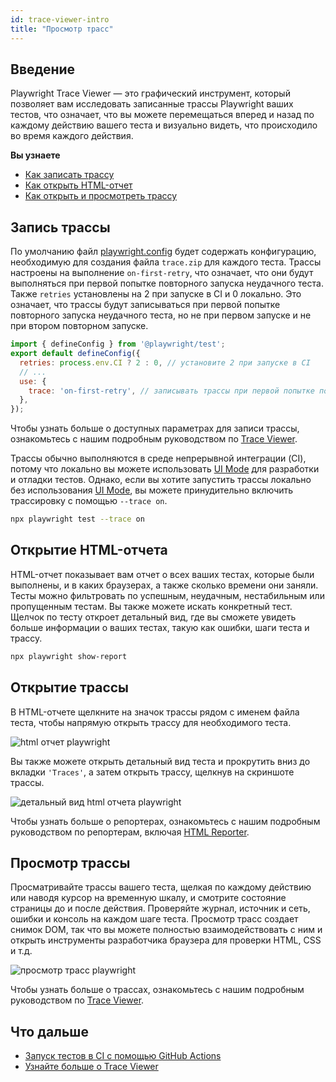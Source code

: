 ```yaml
---
id: trace-viewer-intro
title: "Просмотр трасс"
---
```



## Введение

Playwright Trace Viewer — это графический инструмент, который позволяет вам исследовать записанные трассы Playwright ваших тестов, что означает, что вы можете перемещаться вперед и назад по каждому действию вашего теста и визуально видеть, что происходило во время каждого действия.

**Вы узнаете**
- [Как записать трассу](/trace-viewer-intro.mdx#recording-a-trace)
- [Как открыть HTML-отчет](/trace-viewer-intro.mdx#opening-the-html-report)
- [Как открыть и просмотреть трассу](/trace-viewer-intro.mdx#opening-the-trace)

<LiteYouTube id="yP6AnTxC34s" title="Просмотр трасс Playwright" />

## Запись трассы

По умолчанию файл [playwright.config](./trace-viewer.mdx#tracing-on-ci) будет содержать конфигурацию, необходимую для создания файла `trace.zip` для каждого теста. Трассы настроены на выполнение `on-first-retry`, что означает, что они будут выполняться при первой попытке повторного запуска неудачного теста. Также `retries` установлены на 2 при запуске в CI и 0 локально. Это означает, что трассы будут записываться при первой попытке повторного запуска неудачного теста, но не при первом запуске и не при втором повторном запуске.

```js title="playwright.config.ts"
import { defineConfig } from '@playwright/test';
export default defineConfig({
  retries: process.env.CI ? 2 : 0, // установите 2 при запуске в CI
  // ...
  use: {
    trace: 'on-first-retry', // записывать трассы при первой попытке повторного запуска каждого теста
  },
});
```

Чтобы узнать больше о доступных параметрах для записи трассы, ознакомьтесь с нашим подробным руководством по [Trace Viewer](/trace-viewer.mdx).

Трассы обычно выполняются в среде непрерывной интеграции (CI), потому что локально вы можете использовать [UI Mode](/test-ui-mode.mdx) для разработки и отладки тестов. Однако, если вы хотите запустить трассы локально без использования [UI Mode](/test-ui-mode.mdx), вы можете принудительно включить трассировку с помощью `--trace on`.

```bash
npx playwright test --trace on
```

## Открытие HTML-отчета

HTML-отчет показывает вам отчет о всех ваших тестах, которые были выполнены, и в каких браузерах, а также сколько времени они заняли. Тесты можно фильтровать по успешным, неудачным, нестабильным или пропущенным тестам. Вы также можете искать конкретный тест. Щелчок по тесту откроет детальный вид, где вы сможете увидеть больше информации о ваших тестах, такую как ошибки, шаги теста и трассу.

```bash
npx playwright show-report
```

## Открытие трассы

В HTML-отчете щелкните на значок трассы рядом с именем файла теста, чтобы напрямую открыть трассу для необходимого теста.

![html отчет playwright](https://github.com/microsoft/playwright/assets/13063165/a3da1fb5-6619-4c03-98aa-adf65c376525)

Вы также можете открыть детальный вид теста и прокрутить вниз до вкладки `'Traces'`, а затем открыть трассу, щелкнув на скриншоте трассы.

![детальный вид html отчета playwright](https://github.com/microsoft/playwright/assets/13063165/2b583d6f-5241-4ecf-83a8-650072d4a201)

Чтобы узнать больше о репортерах, ознакомьтесь с нашим подробным руководством по репортерам, включая [HTML Reporter](/test-reporters.mdx#html-reporter).

## Просмотр трассы

Просматривайте трассы вашего теста, щелкая по каждому действию или наводя курсор на временную шкалу, и смотрите состояние страницы до и после действия. Проверяйте журнал, источник и сеть, ошибки и консоль на каждом шаге теста. Просмотр трасс создает снимок DOM, так что вы можете полностью взаимодействовать с ним и открыть инструменты разработчика браузера для проверки HTML, CSS и т.д.

![просмотр трасс playwright](https://github.com/microsoft/playwright/assets/13063165/10fe3585-8401-4051-b1c2-b2e92ac4c274)

Чтобы узнать больше о трассах, ознакомьтесь с нашим подробным руководством по [Trace Viewer](/trace-viewer.mdx).

## Что дальше
- [Запуск тестов в CI с помощью GitHub Actions](/ci-intro.mdx)
- [Узнайте больше о Trace Viewer](/trace-viewer.mdx)


[Accessibility]: /api/class-accessibility.mdx "Accessibility"
[Android]: /api/class-android.mdx "Android"
[AndroidDevice]: /api/class-androiddevice.mdx "AndroidDevice"
[AndroidInput]: /api/class-androidinput.mdx "AndroidInput"
[AndroidSocket]: /api/class-androidsocket.mdx "AndroidSocket"
[AndroidWebView]: /api/class-androidwebview.mdx "AndroidWebView"
[APIRequest]: /api/class-apirequest.mdx "APIRequest"
[APIRequestContext]: /api/class-apirequestcontext.mdx "APIRequestContext"
[APIResponse]: /api/class-apiresponse.mdx "APIResponse"
[APIResponseAssertions]: /api/class-apiresponseassertions.mdx "APIResponseAssertions"
[Browser]: /api/class-browser.mdx "Browser"
[BrowserContext]: /api/class-browsercontext.mdx "BrowserContext"
[BrowserServer]: /api/class-browserserver.mdx "BrowserServer"
[BrowserType]: /api/class-browsertype.mdx "BrowserType"
[CDPSession]: /api/class-cdpsession.mdx "CDPSession"
[Clock]: /api/class-clock.mdx "Clock"
[ConsoleMessage]: /api/class-consolemessage.mdx "ConsoleMessage"
[Coverage]: /api/class-coverage.mdx "Coverage"
[Dialog]: /api/class-dialog.mdx "Dialog"
[Download]: /api/class-download.mdx "Download"
[Electron]: /api/class-electron.mdx "Electron"
[ElectronApplication]: /api/class-electronapplication.mdx "ElectronApplication"
[ElementHandle]: /api/class-elementhandle.mdx "ElementHandle"
[FileChooser]: /api/class-filechooser.mdx "FileChooser"
[Frame]: /api/class-frame.mdx "Frame"
[FrameLocator]: /api/class-framelocator.mdx "FrameLocator"
[GenericAssertions]: /api/class-genericassertions.mdx "GenericAssertions"
[JSHandle]: /api/class-jshandle.mdx "JSHandle"
[Keyboard]: /api/class-keyboard.mdx "Keyboard"
[Locator]: /api/class-locator.mdx "Locator"
[LocatorAssertions]: /api/class-locatorassertions.mdx "LocatorAssertions"
[Logger]: /api/class-logger.mdx "Logger"
[Mouse]: /api/class-mouse.mdx "Mouse"
[Page]: /api/class-page.mdx "Page"
[PageAssertions]: /api/class-pageassertions.mdx "PageAssertions"
[Playwright]: /api/class-playwright.mdx "Playwright"
[PlaywrightAssertions]: /api/class-playwrightassertions.mdx "PlaywrightAssertions"
[Request]: /api/class-request.mdx "Request"
[Response]: /api/class-response.mdx "Response"
[Route]: /api/class-route.mdx "Route"
[Selectors]: /api/class-selectors.mdx "Selectors"
[SnapshotAssertions]: /api/class-snapshotassertions.mdx "SnapshotAssertions"
[TimeoutError]: /api/class-timeouterror.mdx "TimeoutError"
[Touchscreen]: /api/class-touchscreen.mdx "Touchscreen"
[Tracing]: /api/class-tracing.mdx "Tracing"
[Video]: /api/class-video.mdx "Video"
[WebError]: /api/class-weberror.mdx "WebError"
[WebSocket]: /api/class-websocket.mdx "WebSocket"
[WebSocketRoute]: /api/class-websocketroute.mdx "WebSocketRoute"
[Worker]: /api/class-worker.mdx "Worker"
[Fixtures]: /api/class-fixtures.mdx "Fixtures"
[FullConfig]: /api/class-fullconfig.mdx "FullConfig"
[FullProject]: /api/class-fullproject.mdx "FullProject"
[Location]: /api/class-location.mdx "Location"
[Test]: /api/class-test.mdx "Test"
[TestConfig]: /api/class-testconfig.mdx "TestConfig"
[TestInfo]: /api/class-testinfo.mdx "TestInfo"
[TestInfoError]: /api/class-testinfoerror.mdx "TestInfoError"
[TestOptions]: /api/class-testoptions.mdx "TestOptions"
[TestProject]: /api/class-testproject.mdx "TestProject"
[TestStepInfo]: /api/class-teststepinfo.mdx "TestStepInfo"
[WorkerInfo]: /api/class-workerinfo.mdx "WorkerInfo"
[Reporter]: /api/class-reporter.mdx "Reporter"
[Suite]: /api/class-suite.mdx "Suite"
[TestCase]: /api/class-testcase.mdx "TestCase"
[TestError]: /api/class-testerror.mdx "TestError"
[TestResult]: /api/class-testresult.mdx "TestResult"
[TestStep]: /api/class-teststep.mdx "TestStep"
[Element]: https://developer.mozilla.org/en-US/docs/Web/API/element "Element"
[EvaluationArgument]: /evaluating.mdx#evaluation-argument "EvaluationArgument"
[Promise]: https://developer.mozilla.org/en-US/docs/Web/JavaScript/Reference/Global_Objects/Promise "Promise"
[iterator]: https://developer.mozilla.org/en-US/docs/Web/JavaScript/Reference/Iteration_protocols "Iterator"
[origin]: https://developer.mozilla.org/en-US/docs/Glossary/Origin "Origin"
[selector]: https://developer.mozilla.org/en-US/docs/Web/CSS/CSS_Selectors "selector"
[Serializable]: https://developer.mozilla.org/en-US/docs/Web/JavaScript/Reference/Global_Objects/JSON/stringify#Description "Serializable"
[UIEvent.detail]: https://developer.mozilla.org/en-US/docs/Web/API/UIEvent/detail "UIEvent.detail"
[UnixTime]: https://en.wikipedia.org/wiki/Unix_time "Unix Time"
[xpath]: https://developer.mozilla.org/en-US/docs/Web/XPath "xpath"

[Array]: https://developer.mozilla.org/en-US/docs/Web/JavaScript/Reference/Global_Objects/Array "Array"
[boolean]: https://developer.mozilla.org/en-US/docs/Web/JavaScript/Data_structures#Boolean_type "Boolean"
[Buffer]: https://nodejs.org/api/buffer.html#buffer_class_buffer "Buffer"
[ChildProcess]: https://nodejs.org/api/child_process.html "ChildProcess"
[Date]: https://developer.mozilla.org/en-US/docs/Web/JavaScript/Reference/Global_Objects/Date "Date"
[Error]: https://nodejs.org/api/errors.html#errors_class_error "Error"
[EventEmitter]: https://nodejs.org/api/events.html#events_class_eventemitter "EventEmitter"
[function]: https://developer.mozilla.org/en-US/docs/Web/JavaScript/Reference/Global_Objects/Function "Function"
[FormData]: https://developer.mozilla.org/en-US/docs/Web/API/FormData "FormData"
[Map]: https://developer.mozilla.org/en-US/docs/Web/JavaScript/Reference/Global_Objects/Map "Map"
[Metadata]: https://developer.mozilla.org/en-US/docs/Web/JavaScript/Reference/Global_Objects/Object "Object&lt;string, any&gt;"
[null]: https://developer.mozilla.org/en-US/docs/Web/JavaScript/Reference/Global_Objects/null "null"
[number]: https://developer.mozilla.org/en-US/docs/Web/JavaScript/Data_structures#Number_type "Number"
[Object]: https://developer.mozilla.org/en-US/docs/Web/JavaScript/Reference/Global_Objects/Object "Object"
[Promise]: https://developer.mozilla.org/en-US/docs/Web/JavaScript/Reference/Global_Objects/Promise "Promise"
[Readable]: https://nodejs.org/api/stream.html#stream_class_stream_readable "Readable"
[ReadStream]: https://nodejs.org/api/fs.html#class-fsreadstream "ReadStream"
[RegExp]: https://developer.mozilla.org/en-US/docs/Web/JavaScript/Reference/Global_Objects/RegExp "RegExp"
[string]: https://developer.mozilla.org/en-US/docs/Web/JavaScript/Data_structures#String_type "string"
[void]: https://developer.mozilla.org/en-US/docs/Web/JavaScript/Reference/Global_Objects/undefined "void"
[URL]: https://nodejs.org/api/url.html "URL"
[URLSearchParams]: https://developer.mozilla.org/en-US/docs/Web/API/URLSearchParams "URLSearchParams"

[all available image tags]: https://mcr.microsoft.com/en-us/product/playwright/about "все доступные теги изображений"
[Microsoft Artifact Registry]: https://mcr.microsoft.com/en-us/product/playwright/about "Microsoft Artifact Registry"
[Dockerfile.noble]: https://github.com/microsoft/playwright/blob/main/utils/docker/Dockerfile.noble "Dockerfile.noble"